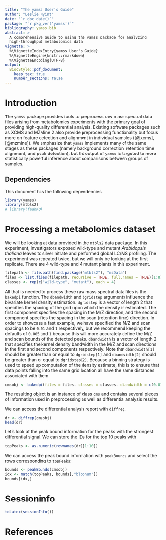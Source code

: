 ```yaml
---
title: "The yamss User's Guide"
author: "Leslie Myint"
date: "`r doc_date()`"
package: "`r pkg_ver('yamss')`"
bibliography: yamss.bib
abstract: >
  A comprehensive guide to using the yamss package for analyzing
  high-throughput metabolomics data
vignette: >
  %\VignetteIndexEntry{yamss User's Guide}
  %\VignetteEngine{knitr::rmarkdown}
  %\VignetteEncoding{UTF-8}
output: 
  BiocStyle::pdf_document:
    keep_tex: true
    number_sections: false
---
```


# Introduction

The `yamss` package provides tools to preprocess raw mass spectral data files arising from metabolomics experiments with the primary goal of providing high-quality differential analysis. Existing software packages such as XCMS and MZMine 2 also provide preprocessing functionality but focus more on feature detection and alignment in individual samples ([@xcms], [@mzmine]). We emphasize that `yamss` implements many of the same stages as these packages (namely background correction, retention time alignment, and peak detection), but tht output of `yamss` is targeted to more statistically powerful inference about comparisons between groups of samples.

## Dependencies

This document has the following dependencies

```r
library(yamss)
library(mtbls2)
# library(faahKO)
```

# Processing a metabolomics dataset

We will be looking at data provided in the `mtbls2` data package. In this experiment, investigators exposed wild-type and mutant *Arabidopsis thaliana* leaves to silver nitrate and performed global LC/MS profiling. The experiment was repeated twice, but we will only be looking at the first replicate. There are 4 wild-type and 4 mutant plants in this experiment.

```r
filepath <- file.path(find.package("mtbls2"), "mzData")
files <- list.files(filepath, recursive = TRUE, full.names = TRUE)[1:8]
classes <- rep(c("wild-type", "mutant"), each = 4)
```

All that is needed to process these raw mass spectral data files is the `bakedpi` function. The `dbandwidth` and `dgridstep` arguments influence the bivariate kernel density estimation. `dgridstep` is a vector of length 2 that specifies the spacing of the grid upon which the density is estimated. The first component specifies the spacing in the M/Z direction, and the second component specifies the spacing in the scan (retention time) direction. In order to showcase a fast example, we have specified the M/Z and scan spacings to be `0.01` and `1` respectively, but we recommend keeping the defaults of `0.005` and `1` because this will more accurately define the M/Z and scan bounds of the detected peaks. `dbandwidth` is a vector of length 2 that specifies the kernel density bandwidth in the M/Z and scan directions in the first and second components respectively. Note that `dbandwidth[1]` should be greater than or equal to `dgridstep[1]` and `dbandwidth[2]` should be greater than or equal to `dgridstep[2]`. Because a binning strategy is used to speed up computation of the density estimate, this is to ensure that data points falling into the same grid location all have the same distances associated with them.

```r
cmsobj <- bakedpi(files = files, classes = classes, dbandwidth = c(0.01, 10), dgridstep = c(0.01, 1), outfileDens = NULL, dortalign = TRUE, mzsubset = c(500, 520), verbose = TRUE)
```

The resulting object is an instance of class `cms` and contains several pieces of information used in preprocessing as well as differential analysis results.

We can access the differential analysis report with `diffrep`.

```r
dr <- diffrep(cmsobj)
head(dr)
```

Let's look at the peak bound information for the peaks with the strongest differential signal. We can store the IDs for the top 10 peaks with

```r
topPeaks <- as.numeric(rownames(dr)[1:10])
```

We can access the peak bound information with `peakBounds` and select the rows corresponding to `topPeaks`:

```r
bounds <- peakBounds(cmsobj)
idx <- match(topPeaks, bounds[,"blobnum"])
bounds[idx,]
```

# Sessioninfo

```r
toLatex(sessionInfo())
```

# References


